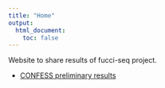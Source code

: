 ```yaml
---
title: "Home"
output:
  html_document:
    toc: false
---
```


Website to share results of fucci-seq project.


* [CONFESS preliminary results](confess-prelim.html)



